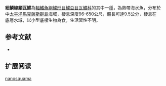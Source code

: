 {{Speciesbox
| name = 細鱗線鰭瓦鰈
| image = 
| image_width = 250px
| image_caption = 
| status = NE
| status_system = IUCN3.1
| genus = Nematops
| species = nanosquama
| authority = [[Amaoka,_Kawai_&_Séret|Amaoka, Kawai & Séret]], 2006
| synonyms = 
}}

'''細鱗線鰭瓦鰈'''為[[輻鰭魚綱|輻鰭魚綱]][[鰈形目|鰈形目]][[鰈亞目|鰈亞目]][[瓦鰈科|瓦鰈科]]的其中一[[種|種]]，為熱帶海水魚，分布於中[[太平洋|太平洋]][[馬克薩斯群島|馬克薩斯群島]]海域，棲息深度96-650公尺，體長可達9.5公分，棲息在底層水域，以小型底棲生物為食，生活習性不明。
==参考文献==
*{{FishBase_species|genus=Nematops|species=nanosquama|year=2014|month=3}}

== 扩展阅读 ==
{{refbegin}}
{{wikispecies-inline|Nematops nanosquama|細鱗線鰭瓦鰈}}
{{refend}}
{{Taxonbar|from=Q2460636}}

[[Category:線鰭瓦鰈屬|nanosquama]]


{{魚類小作品}}